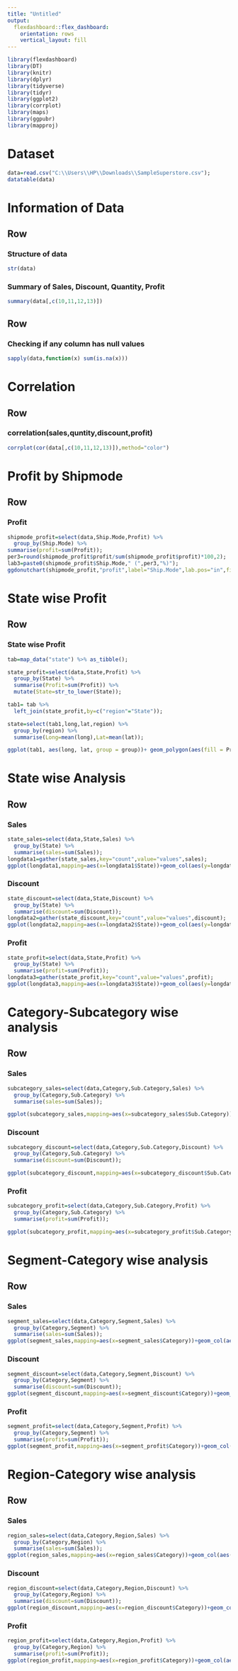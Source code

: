 ---
title: "Untitled"
output: 
  flexdashboard::flex_dashboard:
    orientation: rows
    vertical_layout: fill
---

```{r setup, include=FALSE}
library(flexdashboard)
library(DT)
library(knitr)
library(dplyr)
library(tidyverse)
library(tidyr)
library(ggplot2)
library(corrplot)
library(maps)
library(ggpubr)
library(mapproj)
```











Dataset
================================================================================
```{r}
data=read.csv("C:\\Users\\HP\\Downloads\\SampleSuperstore.csv");
datatable(data)
```

Information of Data
================================================================================

Row
--------------------------------------------------------------------------------

### Structure of data

```{r}
str(data)
```


### Summary of Sales, Discount, Quantity, Profit

```{r}
summary(data[,c(10,11,12,13)])

```
Row
--------------------------------------------------------------------------------

### Checking if any column has null values

```{r}
sapply(data,function(x) sum(is.na(x)))

```


Correlation
================================================================================

Row
--------------------------------------------------------------------------------

### correlation(sales,quntity,discount,profit)

```{r}
corrplot(cor(data[,c(10,11,12,13)]),method="color")

```


Profit by Shipmode 
================================================================================

Row
--------------------------------------------------------------------------------


### Profit

```{r}
shipmode_profit=select(data,Ship.Mode,Profit) %>%
  group_by(Ship.Mode) %>% 
summarise(profit=sum(Profit));
per3=round(shipmode_profit$profit/sum(shipmode_profit$profit)*100,2);
lab3=paste0(shipmode_profit$Ship.Mode," (",per3,"%)");
ggdonutchart(shipmode_profit,"profit",label="Ship.Mode",lab.pos="in",fill="Ship.Mode",color = "white",palette =c("blue","red","orange","green"))

```


State wise Profit
================================================================================

Row
--------------------------------------------------------------------------------

### State wise Profit

```{r}

tab=map_data("state") %>% as_tibble();

state_profit=select(data,State,Profit) %>%
  group_by(State) %>%
  summarise(Profit=sum(Profit)) %>%
  mutate(State=str_to_lower(State));

tab1= tab %>% 
  left_join(state_profit,by=c("region"="State"));

state=select(tab1,long,lat,region) %>% 
  group_by(region) %>% 
  summarise(Long=mean(long),Lat=mean(lat));

ggplot(tab1, aes(long, lat, group = group))+ geom_polygon(aes(fill = Profit), color = "white")+ scale_fill_gradient(low="#56B1F7",high="#132B43")+ geom_text(data = state, aes(Long, Lat, label = region,group=1), size = 3)+coord_map("bonne",lat0=50)+theme_void()


```


State wise Analysis
================================================================================

Row
--------------------------------------------------------------------------------

### Sales

```{r}
state_sales=select(data,State,Sales) %>%
  group_by(State) %>% 
  summarise(sales=sum(Sales));
longdata1=gather(state_sales,key="count",value="values",sales);
ggplot(longdata1,mapping=aes(x=longdata1$State))+geom_col(aes(y=longdata1$values,fill=count))+theme(axis.text.x=element_text(angle=90,hjust=1))+scale_fill_manual(values="blue")+xlab("State")+ylab("Sales")


```


### Discount

```{r}
state_discount=select(data,State,Discount) %>%
  group_by(State) %>% 
  summarise(discount=sum(Discount));
longdata2=gather(state_discount,key="count",value="values",discount);
ggplot(longdata2,mapping=aes(x=longdata2$State))+geom_col(aes(y=longdata2$values,fill=count))+theme(axis.text.x=element_text(angle=90,hjust=1))+scale_fill_manual(values="red")+xlab("State")+ylab("Discount")


```

### Profit

```{r}
state_profit=select(data,State,Profit) %>%
  group_by(State) %>% 
  summarise(profit=sum(Profit));
longdata3=gather(state_profit,key="count",value="values",profit);
ggplot(longdata3,mapping=aes(x=longdata3$State))+geom_col(aes(y=longdata3$values,fill=count))+theme(axis.text.x=element_text(angle=90,hjust=1))+scale_fill_manual(values="green")+xlab("State")+ylab("Profit")


```


Category-Subcategory wise analysis
================================================================================

Row
--------------------------------------------------------------------------------

### Sales
```{r}
subcategory_sales=select(data,Category,Sub.Category,Sales) %>%
  group_by(Category,Sub.Category) %>% 
  summarise(sales=sum(Sales));

ggplot(subcategory_sales,mapping=aes(x=subcategory_sales$Sub.Category))+geom_col(aes(y=subcategory_sales$sales,fill="sales"))+facet_grid(.~Category,scales="free")+theme(axis.text.x=element_text(angle=90,hjust=1))+scale_fill_manual(values="steelblue")+xlab("Sub Categories")+ylab("Sales")


```


### Discount
```{r}
subcategory_discount=select(data,Category,Sub.Category,Discount) %>%
  group_by(Category,Sub.Category) %>% 
  summarise(discount=sum(Discount));

ggplot(subcategory_discount,mapping=aes(x=subcategory_discount$Sub.Category))+geom_col(aes(y=subcategory_discount$discount,fill="discount"))+facet_grid(.~Category,scales="free")+theme(axis.text.x=element_text(angle=90,hjust=1))+scale_fill_manual(values="red")+xlab("Sub Categories")+ylab("Discount")


```


### Profit
```{r}
subcategory_profit=select(data,Category,Sub.Category,Profit) %>%
  group_by(Category,Sub.Category) %>% 
  summarise(profit=sum(Profit));

ggplot(subcategory_profit,mapping=aes(x=subcategory_profit$Sub.Category))+geom_col(aes(y=subcategory_profit$profit,fill="profit"))+facet_grid(.~Category,scales="free")+theme(axis.text.x=element_text(angle=90,hjust=1))+scale_fill_manual(values="green")+xlab("Sub Categories")+ylab("profit")


```



Segment-Category wise analysis
================================================================================


Row
--------------------------------------------------------------------------------

### Sales


```{r}
segment_sales=select(data,Category,Segment,Sales) %>%
  group_by(Category,Segment) %>% 
  summarise(sales=sum(Sales));
ggplot(segment_sales,mapping=aes(x=segment_sales$Category))+geom_col(aes(y=segment_sales$sales,fill="sales"))+facet_grid(.~Segment,scales="free")+theme(axis.text.x=element_text(angle=90,hjust=1))+scale_fill_manual(values="blue")+xlab("Category")+ylab("Sales")

```

### Discount


```{r}
segment_discount=select(data,Category,Segment,Discount) %>%
  group_by(Category,Segment) %>% 
  summarise(discount=sum(Discount));
ggplot(segment_discount,mapping=aes(x=segment_discount$Category))+geom_col(aes(y=segment_discount$discount,fill="discount"))+facet_grid(.~Segment,scales="free")+theme(axis.text.x=element_text(angle=90,hjust=1))+scale_fill_manual(values="red")+xlab("Category")+ylab("Discount")

```


### Profit


```{r}
segment_profit=select(data,Category,Segment,Profit) %>%
  group_by(Category,Segment) %>% 
  summarise(profit=sum(Profit));
ggplot(segment_profit,mapping=aes(x=segment_profit$Category))+geom_col(aes(y=segment_profit$profit,fill="profit"))+facet_grid(.~Segment,scales="free")+theme(axis.text.x=element_text(angle=90,hjust=1))+scale_fill_manual(values="green")+xlab("Category")+ylab("Profit")

```


Region-Category wise analysis
================================================================================

Row
--------------------------------------------------------------------------------

### Sales


```{r}
region_sales=select(data,Category,Region,Sales) %>%
  group_by(Category,Region) %>% 
  summarise(sales=sum(Sales));
ggplot(region_sales,mapping=aes(x=region_sales$Category))+geom_col(aes(y=region_sales$sales,fill="sales"))+facet_grid(.~Region,scales="free")+theme(axis.text.x=element_text(angle=90,hjust=1))+scale_fill_manual(values="blue")+xlab("Category")+ylab("Sales")

```


### Discount


```{r}
region_discount=select(data,Category,Region,Discount) %>%
  group_by(Category,Region) %>% 
  summarise(discount=sum(Discount));
ggplot(region_discount,mapping=aes(x=region_discount$Category))+geom_col(aes(y=region_discount$discount,fill="Discount"))+facet_grid(.~Region,scales="free")+theme(axis.text.x=element_text(angle=90,hjust=1))+scale_fill_manual(values="red")+xlab("Category")+ylab("Discount")

```


### Profit


```{r}
region_profit=select(data,Category,Region,Profit) %>%
  group_by(Category,Region) %>% 
  summarise(profit=sum(Profit));
ggplot(region_profit,mapping=aes(x=region_profit$Category))+geom_col(aes(y=region_profit$profit,fill="profit"))+facet_grid(.~Region,scales="free")+theme(axis.text.x=element_text(angle=90,hjust=1))+scale_fill_manual(values="green")+xlab("Category")+ylab("Profit")

```